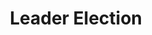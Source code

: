 ---
id: "sd_tf_medium_005"
questionType: "TRUE_FALSE"
title: "Leader Election"
statement: "Leader election is used in distributed systems to coordinate tasks among nodes."
difficulty: "MEDIUM"
category: "System Design"
correctAnswer: true
explanation: "A leader node can manage coordination and decision-making in distributed systems."
---